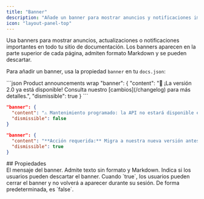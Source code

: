 ```yaml
---
title: "Banner"
description: "Añade un banner para mostrar anuncios y notificaciones importantes en todo el sitio"
icon: "layout-panel-top"
---
```


Usa banners para mostrar anuncios, actualizaciones o notificaciones importantes en todo tu sitio de documentación. Los banners aparecen en la parte superior de cada página, admiten formato Markdown y se pueden descartar.

Para añadir un banner, usa la propiedad `banner` en tu `docs.json`:

<CodeGroup>
  ```json Product announcements wrap
  "banner": {
    "content": "🚀 ¡La versión 2.0 ya está disponible! Consulta nuestro [cambios](/changelog) para más detalles.",
    "dismissible": true 
  }
  ```

  ```json Maintenance notices wrap
  "banner": {
    "content": "⚠️ Mantenimiento programado: la API no estará disponible el 15 de diciembre, de 2 a 4 a. m. UTC",
    "dismissible": false
  }
  ```

  ```json Required actions wrap
  "banner": {
    "content": "**Acción requerida:** Migra a nuestra nueva versión antes del 1 de enero. [Guía de migración](/migration)",
    "dismissible": true
  }
  ```
</CodeGroup>

<div id="properties">
  ## Propiedades
</div>

<ResponseField name="content" type="string" required>
  El mensaje del banner. Admite texto sin formato y Markdown.
</ResponseField>

<ResponseField name="dismissible" type="boolean">
  Indica si los usuarios pueden descartar el banner. Cuando `true`, los usuarios pueden cerrar el banner y no volverá a aparecer durante su sesión. De forma predeterminada, es `false`.
</ResponseField>